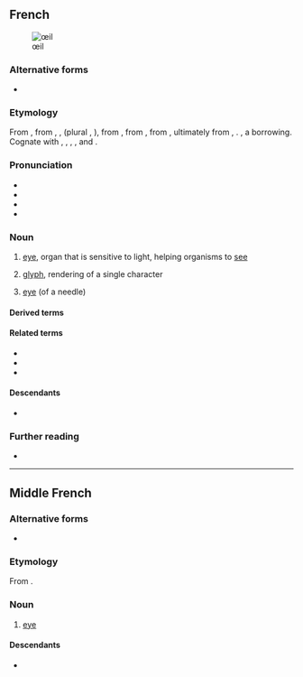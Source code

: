 {{also|oeil}}
==French==
[[Image:Catpupil03042006.jpg|thumb|œil]]

===Alternative forms===
* {{l|fr|oeil}} {{qualifier|nonstandard}}

===Etymology===
From {{inh|fr|frm|œil}}, from {{inh|fr|fro|oil}}, {{m|fro|uel}}, {{m|fro|ueil}} (plural {{m|fro|olz}}, {{m|fro|ialz}}), from {{inh|fr|VL.|oclus}}, from {{inh|fr|la|oculus}}, from {{inh|fr|itc-pro|*okʷelos}}, ultimately from {{der|fr|ine-pro|*h₃okʷ-}}, {{m|ine-pro|*h₃ekʷ-||eye; to see}}. {{doublet|fr|oculus}}, a borrowing. Cognate with {{cog|es|ojo}}, {{cog|pt|olho}}, {{cog|gl|ollo}}, {{cog|it|occhio}}, {{cog|ro|ochi}} and {{cog|ca|ull}}.

===Pronunciation===
* {{fr-IPA}}
* {{audio|fr|Fr-œil.ogg|audio}}
* {{audio|fr|Fr-Oeil-fr-Paris.ogg|Audio (FR)}}
* {{rhymes|fr|œj}}

===Noun===
{{fr-noun|m|yeux|œils}}

# {{lb|fr|anatomy|plural ''[[yeux]]''}} [[eye]], organ that is sensitive to light, helping organisms to [[see]]
# {{qualifier|plural ''[[œils]]''}} [[glyph]], rendering of a single character
# {{qualifier|plural ''[[œils]]''}} [[eye]] (of a needle)

====Derived terms====
{{der3|fr|à l'œil|à l'œil nu|avoir les yeux plus gros que le ventre|coup d'œil|faire les yeux doux|loin des yeux, loin du cœur|ne pas avoir froid aux yeux|ne pas en croire ses yeux|œil au beurre noir|œil de lynx|œil pour œil, dent pour dent|clin d'œil|œiller|œillère|œillet|se regarder dans le blanc des yeux|taper dans l'œil|tourner de l'œil
}}

====Related terms====
* {{l|fr|inoculer}}
* {{l|fr|oculaire}}
* {{l|fr|oculiste}}

====Descendants====
* {{desc|ht|zye}}

===Further reading===
* {{R:TLFi}}

{{catlangname|fr|terms spelled with Œ}}

----

==Middle French==

===Alternative forms===
* {{alter|frm|oeil}}

===Etymology===
From {{inh|frm|fro|ueil}}.

===Noun===
{{frm-noun|m|yeulx}}

# {{lb|frm|anatomy}} [[eye]]

====Descendants====
* {{desctree|fr|œil}}